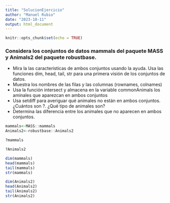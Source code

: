```yaml
---
title: "SolucionEjercicio"
author: "Manuel Rubio"
date: "2023-10-11"
output: html_document
---
```

```r
knitr::opts_chunk$set(echo = TRUE)
```
### Considera los conjuntos de datos mammals del paquete MASS y Animals2 del paquete robustbase.

* Mira la las características de ambos conjuntos usando la ayuda.
Usa las funciones dim, head, tail, str para una primera visión de los conjuntos de datos.
* Muestra los nombres de las filas y las columnas (rownames, colnames)
* Usa la función intersect y almacena en la variable commonAnimals los aminales que aparezcan en ambos conjuntos
* Usa setdiff para averiguar qué animales no están en ambos conjuntos. ¿Cuántos son ?. ¿Qué tipo de animales son?
* Determina las diferencia entre los animales que no aparecen en ambos conjuntos.



```r
mammals<-MASS::mammals
Animals2<-robustbase::Animals2
```

```r
?mammals
```

```r
?Animals2
```

```r
dim(mammals)
head(mammals)
tail(mammals)
str(mammals)
```

```r
dim(Animals2)
head(Animals2)
tail(Animals2)
str(Animals2)
```











